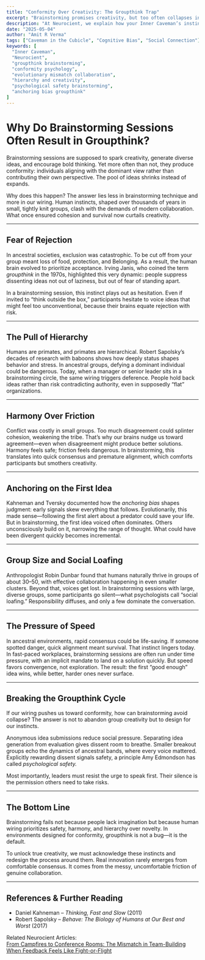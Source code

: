 ```yaml
---
title: "Conformity Over Creativity: The Groupthink Trap"
excerpt: "Brainstorming promises creativity, but too often collapses into conformity. The roots lie in evolutionary instincts for harmony, hierarchy, and quick consensus—instincts mismatched with modern collaboration."
description: "At Neurocient, we explain how your Inner Caveman’s instincts for safety, hierarchy, and harmony fuel groupthink. Brainstorming fails not from lack of ideas, but because evolutionary mismatch makes conformity the default."
date: "2025-05-04"
author: "Amit R Verma"
tags: ["Caveman in the Cubicle", "Cognitive Bias", "Social Connection"]
keywords: [
  "Inner Caveman",
  "Neurocient",
  "groupthink brainstorming",
  "conformity psychology",
  "evolutionary mismatch collaboration",
  "hierarchy and creativity",
  "psychological safety brainstorming",
  "anchoring bias groupthink"
]
---
```


# Why Do Brainstorming Sessions Often Result in Groupthink?

Brainstorming sessions are supposed to spark creativity, generate diverse ideas, and encourage bold thinking. Yet more often than not, they produce conformity: individuals aligning with the dominant view rather than contributing their own perspective. The pool of ideas shrinks instead of expands.  

Why does this happen? The answer lies less in brainstorming technique and more in our wiring. Human instincts, shaped over thousands of years in small, tightly knit groups, clash with the demands of modern collaboration. What once ensured cohesion and survival now curtails creativity.  

---

## Fear of Rejection

In ancestral societies, exclusion was catastrophic. To be cut off from your group meant loss of food, protection, and Belonging. As a result, the human brain evolved to prioritize acceptance. Irving Janis, who coined the term *groupthink* in the 1970s, highlighted this very dynamic: people suppress dissenting ideas not out of laziness, but out of fear of standing apart.  

In a brainstorming session, this instinct plays out as hesitation. Even if invited to “think outside the box,” participants hesitate to voice ideas that might feel too unconventional, because their brains equate rejection with risk.  

---

## The Pull of Hierarchy

Humans are primates, and primates are hierarchical. Robert Sapolsky’s decades of research with baboons shows how deeply status shapes behavior and stress. In ancestral groups, defying a dominant individual could be dangerous. Today, when a manager or senior leader sits in a brainstorming circle, the same wiring triggers deference. People hold back ideas rather than risk contradicting authority, even in supposedly “flat” organizations.  

---

## Harmony Over Friction

Conflict was costly in small groups. Too much disagreement could splinter cohesion, weakening the tribe. That’s why our brains nudge us toward agreement—even when disagreement might produce better solutions. Harmony feels safe; friction feels dangerous. In brainstorming, this translates into quick consensus and premature alignment, which comforts participants but smothers creativity.  

---

## Anchoring on the First Idea

Kahneman and Tversky documented how the *anchoring bias* shapes judgment: early signals skew everything that follows. Evolutionarily, this made sense—following the first alert about a predator could save your life. But in brainstorming, the first idea voiced often dominates. Others unconsciously build on it, narrowing the range of thought. What could have been divergent quickly becomes incremental.  

---

## Group Size and Social Loafing

Anthropologist Robin Dunbar found that humans naturally thrive in groups of about 30–50, with effective collaboration happening in even smaller clusters. Beyond that, voices get lost. In brainstorming sessions with large, diverse groups, some participants go silent—what psychologists call “social loafing.” Responsibility diffuses, and only a few dominate the conversation.  

---

## The Pressure of Speed

In ancestral environments, rapid consensus could be life-saving. If someone spotted danger, quick alignment meant survival. That instinct lingers today. In fast-paced workplaces, brainstorming sessions are often run under time pressure, with an implicit mandate to land on a solution quickly. But speed favors convergence, not exploration. The result: the first “good enough” idea wins, while better, harder ones never surface.  

---

## Breaking the Groupthink Cycle

If our wiring pushes us toward conformity, how can brainstorming avoid collapse? The answer is not to abandon group creativity but to design for our instincts.  

Anonymous idea submissions reduce social pressure. Separating idea generation from evaluation gives dissent room to breathe. Smaller breakout groups echo the dynamics of ancestral bands, where every voice mattered. Explicitly rewarding dissent signals safety, a principle Amy Edmondson has called *psychological safety.*  

Most importantly, leaders must resist the urge to speak first. Their silence is the permission others need to take risks.  

---

## The Bottom Line

Brainstorming fails not because people lack imagination but because human wiring prioritizes safety, harmony, and hierarchy over novelty. In environments designed for conformity, groupthink is not a bug—it is the default.  

To unlock true creativity, we must acknowledge these instincts and redesign the process around them. Real innovation rarely emerges from comfortable consensus. It comes from the messy, uncomfortable friction of genuine collaboration.  

---

## References & Further Reading

- Daniel Kahneman – *Thinking, Fast and Slow* (2011)  
- Robert Sapolsky – *Behave: The Biology of Humans at Our Best and Worst* (2017)  

Related Neurocient Articles:  
[From Campfires to Conference Rooms: The Mismatch in Team-Building](/insights/team-building)  
[When Feedback Feels Like Fight-or-Flight](/insights/performance-reviews)  
